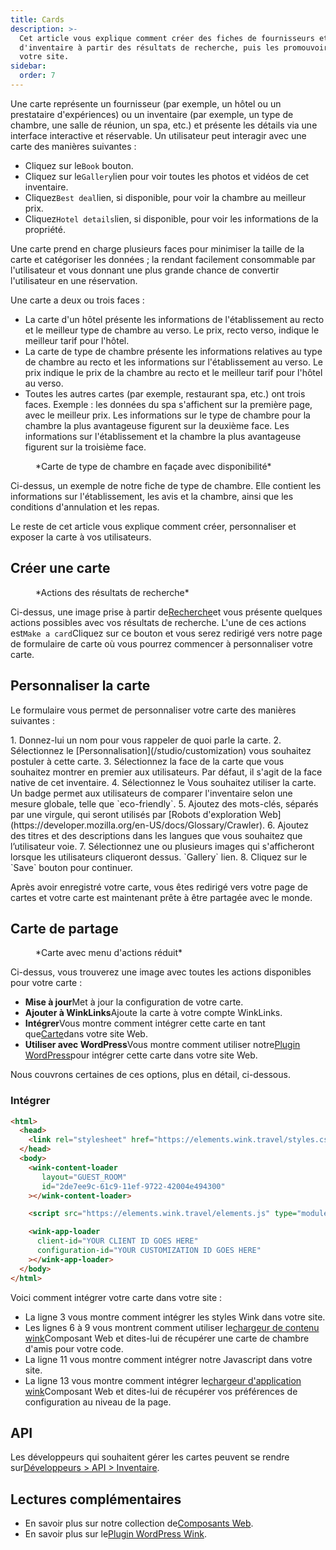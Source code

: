 ```yaml
---
title: Cards
description: >-
  Cet article vous explique comment créer des fiches de fournisseurs et
  d'inventaire à partir des résultats de recherche, puis les promouvoir sur
  votre site.
sidebar:
  order: 7
---
```


Une carte représente un fournisseur (par exemple, un hôtel ou un prestataire d'expériences) ou un inventaire (par exemple, un type de chambre, une salle de réunion, un spa, etc.) et présente les détails via une interface interactive et réservable.
Un utilisateur peut interagir avec une carte des manières suivantes :

* Cliquez sur le`Book` bouton.
* Cliquez sur le`Gallery`lien pour voir toutes les photos et vidéos de cet inventaire.
* Cliquez`Best deal`lien, si disponible, pour voir la chambre au meilleur prix.
* Cliquez`Hotel details`lien, si disponible, pour voir les informations de la propriété.

Une carte prend en charge plusieurs faces pour minimiser la taille de la carte et catégoriser les données ; la rendant facilement consommable par l'utilisateur et vous donnant une plus grande chance de convertir l'utilisateur en une réservation.

Une carte a deux ou trois faces :

* La carte d'un hôtel présente les informations de l'établissement au recto et le meilleur type de chambre au verso. Le prix, recto verso, indique le meilleur tarif pour l'hôtel.
* La carte de type de chambre présente les informations relatives au type de chambre au recto et les informations sur l'établissement au verso. Le prix indique le prix de la chambre au recto et le meilleur tarif pour l'hôtel au verso.
* Toutes les autres cartes (par exemple, restaurant spa, etc.) ont trois faces. Exemple : les données du spa s'affichent sur la première page, avec le meilleur prix. Les informations sur le type de chambre pour la chambre la plus avantageuse figurent sur la deuxième face. Les informations sur l'établissement et la chambre la plus avantageuse figurent sur la troisième face.

<figure>
  <CloudinaryImage width="350" height="829" resize="scale" quality="best" alt="Aperçu de la carte" src="academy/card-example" errorImage="noimage_opaque_nyrtl0.png" />

  <figcaption>*Carte de type de chambre en façade avec disponibilité*</figcaption>
</figure>


Ci-dessus, un exemple de notre fiche de type de chambre. Elle contient les informations sur l'établissement, les avis et la chambre, ainsi que les conditions d'annulation et les repas.

Le reste de cet article vous explique comment créer, personnaliser et exposer la carte à vos utilisateurs.

## Créer une carte

<figure>
  <CloudinaryImage width="350" height="238" resize="scale" quality="best" alt="Actes" src="academy/inventory-actions" errorImage="noimage_opaque_nyrtl0.png" />

  <figcaption>*Actions des résultats de recherche*</figcaption>
</figure>


Ci-dessus, une image prise à partir de[Recherche](/studio/search)et vous présente quelques actions possibles avec vos résultats de recherche. L'une de ces actions est`Make a card`Cliquez sur ce bouton et vous serez redirigé vers notre page de formulaire de carte où vous pourrez commencer à personnaliser votre carte.

## Personnaliser la carte

Le formulaire vous permet de personnaliser votre carte des manières suivantes :

<Steps>
  1. Donnez-lui un nom pour vous rappeler de quoi parle la carte.
  2. Sélectionnez le [Personnalisation](/studio/customization) vous souhaitez postuler à cette carte.
  3. Sélectionnez la face de la carte que vous souhaitez montrer en premier aux utilisateurs. Par défaut, il s'agit de la face native de cet inventaire.
  4. Sélectionnez le <Badge text="badge" variant="tip" size="small" /> Vous souhaitez utiliser la carte. Un badge permet aux utilisateurs de comparer l'inventaire selon une mesure globale, telle que `eco-friendly`.
  5. Ajoutez des mots-clés, séparés par une virgule, qui seront utilisés par [Robots d'exploration Web](https://developer.mozilla.org/en-US/docs/Glossary/Crawler).
  6. Ajoutez des titres et des descriptions dans les langues que vous souhaitez que l’utilisateur voie.
  7. Sélectionnez une ou plusieurs images qui s'afficheront lorsque les utilisateurs cliqueront dessus. `Gallery` lien.
  8. Cliquez sur le `Save` bouton pour continuer.
</Steps>


Après avoir enregistré votre carte, vous êtes redirigé vers votre page de cartes et votre carte est maintenant prête à être partagée avec le monde.

## Carte de partage

<figure>
  <CloudinaryImage width="350" height="857" resize="scale" quality="best" alt="Carte" src="academy/card-actions" errorImage="noimage_opaque_nyrtl0.png" />

  <figcaption>*Carte avec menu d'actions réduit*</figcaption>
</figure>


Ci-dessus, vous trouverez une image avec toutes les actions disponibles pour votre carte :

* **Mise à jour**Met à jour la configuration de votre carte.
* **Ajouter à WinkLinks**Ajoute la carte à votre compte WinkLinks.
* **Intégrer**Vous montre comment intégrer cette carte en tant que[Carte](/developers/web-components/#content-loader)dans votre site Web.
* **Utiliser avec WordPress**Vous montre comment utiliser notre[Plugin WordPress](/developers/wordpress)pour intégrer cette carte dans votre site Web.

Nous couvrons certaines de ces options, plus en détail, ci-dessous.

### Intégrer

```html {3, 6-9, 11, 13-16}
<html>
  <head>
    <link rel="stylesheet" href="https://elements.wink.travel/styles.css"></link>
  </head>
  <body>
    <wink-content-loader
       layout="GUEST_ROOM"
       id="2de7ee9c-61c9-11ef-9722-42004e494300"
    ></wink-content-loader>

    <script src="https://elements.wink.travel/elements.js" type="module" defer></script>

    <wink-app-loader
      client-id="YOUR CLIENT ID GOES HERE"
      configuration-id="YOUR CUSTOMIZATION ID GOES HERE"
    ></wink-app-loader>
  </body>
</html>
```

Voici comment intégrer votre carte dans votre site :

* La ligne 3 vous montre comment intégrer les styles Wink dans votre site.
* Les lignes 6 à 9 vous montrent comment utiliser le[chargeur de contenu wink](/developers/web-components/#content-loader)Composant Web et dites-lui de récupérer une carte de chambre d'amis pour votre code.
* La ligne 11 vous montre comment intégrer notre Javascript dans votre site.
* La ligne 13 vous montre comment intégrer le[chargeur d'application wink](/developers/web-components/#application-loader)Composant Web et dites-lui de récupérer vos préférences de configuration au niveau de la page.

## API

Les développeurs qui souhaitent gérer les cartes peuvent se rendre sur[Développeurs > API > Inventaire](/developers/apis/#inventory-api).

## Lectures complémentaires

* En savoir plus sur notre collection de[Composants Web](/developers/web-components).
* En savoir plus sur le[Plugin WordPress Wink](/developers/wordpress).

